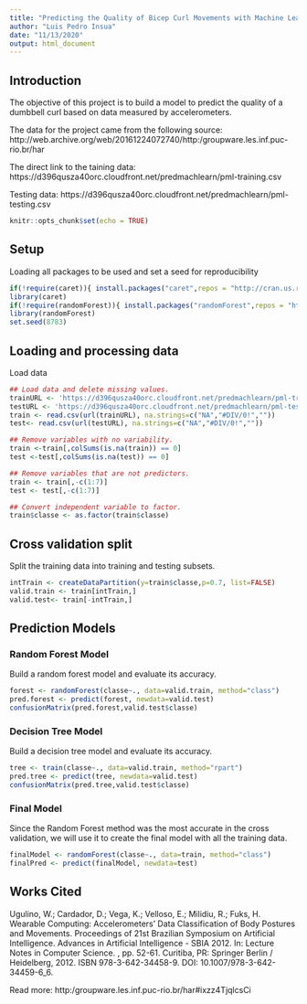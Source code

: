 ```yaml
---
title: "Predicting the Quality of Bicep Curl Movements with Machine Learning"
author: "Luis Pedro Insua"
date: "11/13/2020"
output: html_document
---
```


## Introduction
The objective of this project is to build a model to predict the quality of a dumbbell curl based on data measured by accelerometers.

The data for the project came from the following source:  http://web.archive.org/web/20161224072740/http:/groupware.les.inf.puc-rio.br/har

The direct link to the taining data:
https://d396qusza40orc.cloudfront.net/predmachlearn/pml-training.csv

Testing data:
https://d396qusza40orc.cloudfront.net/predmachlearn/pml-testing.csv


```r
knitr::opts_chunk$set(echo = TRUE)
```

## Setup
Loading all packages to be used and set a seed for reproducibility
```r
if(!require(caret)){ install.packages("caret",repos = "http://cran.us.r-project.org")}
library(caret)
if(!require(randomForest)){ install.packages("randomForest",repos = "http://cran.us.r-project.org")}
library(randomForest)
set.seed(8783)
```

## Loading and processing data
Load data
```r
## Load data and delete missing values.
trainURL <- 'https://d396qusza40orc.cloudfront.net/predmachlearn/pml-training.csv'
testURL <- 'https://d396qusza40orc.cloudfront.net/predmachlearn/pml-testing.csv'
train <- read.csv(url(trainURL), na.strings=c("NA","#DIV/0!",""))  
test<- read.csv(url(testURL), na.strings=c("NA","#DIV/0!",""))

## Remove variables with no variability.
train <-train[,colSums(is.na(train)) == 0]
test <-test[,colSums(is.na(test)) == 0]

## Remove variables that are not predictors.
train <- train[,-c(1:7)]
test <- test[,-c(1:7)]

## Convert independent variable to factor.
train$classe <- as.factor(train$classe)
```


## Cross validation split             
Split the training data into training and testing subsets.
```r
intTrain <- createDataPartition(y=train$classe,p=0.7, list=FALSE)
valid.train <- train[intTrain,]
valid.test<- train[-intTrain,]
```

## Prediction Models

### Random Forest Model
Build a random forest model and evaluate its accuracy.
```r
forest <- randomForest(classe~., data=valid.train, method="class")
pred.forest <- predict(forest, newdata=valid.test)
confusionMatrix(pred.forest,valid.test$classe)
```

### Decision Tree Model
Build a decision tree model and evaluate its accuracy.
```r
tree <- train(classe~., data=valid.train, method="rpart")
pred.tree <- predict(tree, newdata=valid.test)
confusionMatrix(pred.tree,valid.test$classe)
```

### Final Model
Since the Random Forest method was the most accurate in the cross validation, we will use it to create the final model with all the training data.
```r
finalModel <- randomForest(classe~., data=train, method="class")
finalPred <- predict(finalModel, newdata=test)

```

## Works Cited
Ugulino, W.; Cardador, D.; Vega, K.; Velloso, E.; Milidiu, R.; Fuks, H. Wearable Computing: Accelerometers' Data Classification of Body Postures and Movements. Proceedings of 21st Brazilian Symposium on Artificial Intelligence. Advances in Artificial Intelligence - SBIA 2012. In: Lecture Notes in Computer Science. , pp. 52-61. Curitiba, PR: Springer Berlin / Heidelberg, 2012. ISBN 978-3-642-34458-9. DOI: 10.1007/978-3-642-34459-6_6.

Read more: http:/groupware.les.inf.puc-rio.br/har#ixzz4TjqlcsCi
